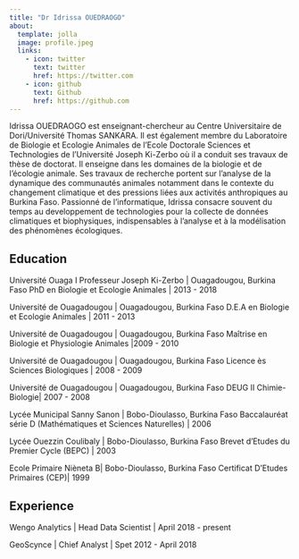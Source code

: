 ```yaml
---
title: "Dr Idrissa OUEDRAOGO"
about:
  template: jolla
  image: profile.jpeg
  links:
    - icon: twitter
      text: twitter
      href: https://twitter.com
    - icon: github
      text: Github
      href: https://github.com
---
```


Idrissa OUEDRAOGO est enseignant-chercheur au Centre Universitaire de Dori/Université Thomas SANKARA. Il est également membre du Laboratoire de Biologie et Ecologie Animales de l’Ecole Doctorale Sciences et Technologies de l’Université Joseph Ki-Zerbo où il a conduit ses travaux de thèse de doctorat. Il enseigne dans les domaines de la biologie et de l’écologie animale. Ses travaux de recherche portent sur l’analyse de la dynamique des communautés animales notamment dans le contexte du changement climatique et des pressions liées aux activités anthropiques au Burkina Faso. Passionné de l’informatique, Idrissa consacre souvent du temps au developpement de technologies pour la collecte de données climatiques et biophysiques, indispensables à l’analyse et à la modélisation des phénomènes écologiques.

## Education

Université Ouaga I Professeur Joseph Ki-Zerbo | Ouagadougou, Burkina Faso PhD en Biologie et Ecologie Animales | 2013 - 2018

Université de Ouagadougou | Ouagadougou, Burkina Faso D.E.A en Biologie et Ecologie Animales | 2011 - 2013

Université de Ouagadougou | Ouagadougou, Burkina Faso Maîtrise en Biologie et Physiologie Animales |2009 - 2010

Université de Ouagadougou | Ouagadougou, Burkina Faso Licence ès Sciences Biologiques | 2008 - 2009

Université de Ouagadougou | Ouagadougou, Burkina Faso DEUG II Chimie-Biologie| 2007 - 2008

Lycée Municipal Sanny Sanon | Bobo-Dioulasso, Burkina Faso Baccalauréat série D (Mathématiques et Sciences Naturelles) | 2006

Lycée Ouezzin Coulibaly | Bobo-Dioulasso, Burkina Faso Brevet d'Etudes du Premier Cycle (BEPC) | 2003

Ecole Primaire Nièneta B| Bobo-Dioulasso, Burkina Faso Certificat D'Etudes Primaires (CEP)| 1999

## Experience

Wengo Analytics | Head Data Scientist | April 2018 - present

GeoScynce | Chief Analyst | Spet 2012 - April 2018